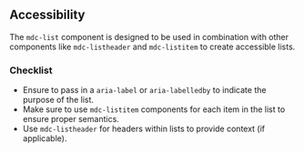 
<Meta title="Components/list/Accessibility" />

## Accessibility

The `mdc-list` component is designed to be used in combination with other
components like `mdc-listheader` and `mdc-listitem` to create accessible lists.

### Checklist

- Ensure to pass in a `aria-label` or `aria-labelledby` to indicate the purpose
  of the list.
- Make sure to use `mdc-listitem` components for each item in the list to ensure
  proper semantics.
- Use `mdc-listheader` for headers within lists to provide context (if
  applicable).
